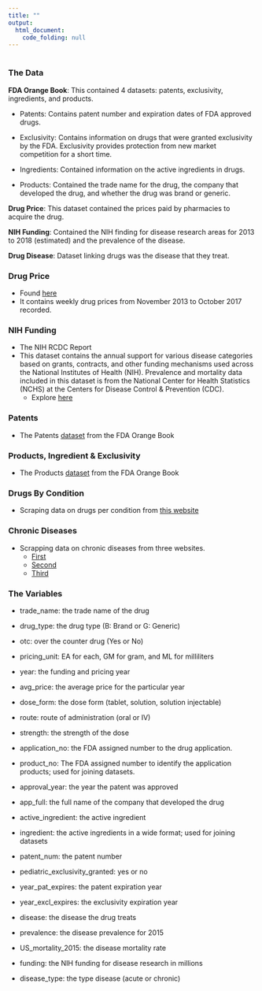 ```yaml
---
title: ""
output: 
  html_document:
    code_folding: null
---
```

#
#
### **The Data**

**FDA Orange Book**: This contained 4 datasets: patents, exclusivity, ingredients, and products.

  + Patents: Contains patent number and expiration dates of FDA approved drugs.
  
  + Exclusivity: Contains information on drugs that were granted exclusivity by the FDA.  Exclusivity provides protection from new market competition for a short time.
  
  + Ingredients: Contained information on the active ingredients in drugs.
  
  + Products: Contained the trade name for the drug, the company that developed the drug, and whether the drug was brand or generic.
  
**Drug Price**: This dataset contained the prices paid by pharmacies to acquire the drug.

**NIH Funding**: Contained the NIH finding for disease research areas for 2013 to 2018 (estimated) and the prevalence of the disease.  

**Drug Disease**: Dataset linking drugs was the disease that they treat.


### Drug Price

  + Found [here](https://data.medicaid.gov/resource/tau9-gfwr.cs)
* It contains weekly drug prices from November 2013 to October 2017 recorded. 

### NIH Funding

* The NIH RCDC Report
* This dataset contains the annual support for various disease categories based on grants, contracts, and other funding mechanisms used across the National Institutes of Health (NIH).  Prevalence and mortality data included in this dataset is from the National Center for Health Statistics (NCHS) at the Centers for Disease Control & Prevention (CDC).
  + Explore [here](https://report.nih.gov/categorical_spending.aspx)
  
### Patents
* The Patents [dataset](https://www.fda.gov/Drugs/InformationOnDrugs/ucm129689.htm) from the FDA Orange Book

### Products, Ingredient & Exclusivity
* The Products [dataset](https://www.fda.gov/Drugs/InformationOnDrugs/ucm129689.htm) from the FDA Orange Book

### Drugs By Condition
* Scraping data on drugs per condition from [this website](https://www.centerwatch.com/drug-information/fda-approved-drugs/medical-conditions/A)

### Chronic Diseases
* Scrapping data on chronic diseases from three websites. 
    + [First](https://www.medicalschemes.com/medical_schemes_pmb/chronic_disease_list.htm)
    + [Second](http://www.health24.com/Medical-schemes/PMB-and-chronic-disease/List-of-chronic-diseases-20120721)
    + [Third](https://www.cms.gov/Research-Statistics-Data-and-Systems/Statistics-Trends-and-Reports/Chronic-Conditions/CC_Main.html)


### **The Variables** 

* trade_name: the trade name of the drug

* drug_type: the drug type (B: Brand or G: Generic)

* otc: over the counter drug (Yes or No)

* pricing_unit: EA for each, GM for gram, and ML for milliliters

* year: the funding and pricing year

* avg_price: the average price for the particular year

* dose_form: the dose form (tablet, solution, solution injectable)

* route: route of administration (oral or IV)

* strength: the strength of the dose

* application_no: the FDA assigned number to the drug application.

* product_no: The FDA assigned number to identify the application products; used for joining datasets.

* approval_year: the year the patent was approved

* app_full: the full name of the company that developed the drug

* active_ingredient: the active ingredient

* ingredient: the active ingredients in a wide format; used for joining datasets

* patent_num: the patent number

* pediatric_exclusivity_granted: yes or no

* year_pat_expires: the patent expiration year

* year_excl_expires: the exclusivity expiration year

* disease: the disease the drug treats

* prevalence: the disease prevalence for 2015

* US_mortality_2015: the disease mortality rate

* funding: the NIH funding for disease research in millions

* disease_type: the type disease (acute or chronic)


